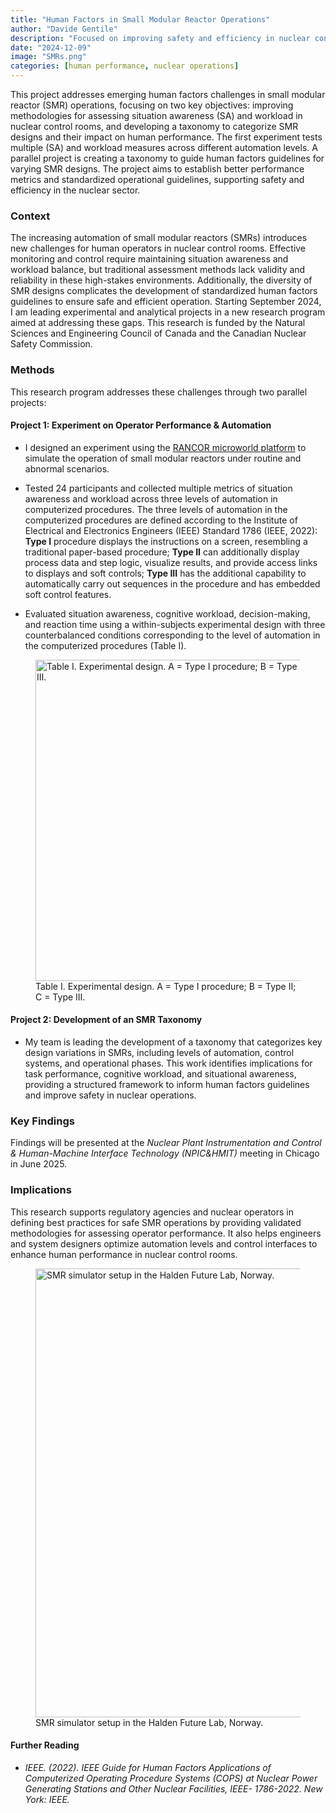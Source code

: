 ```yaml
---
title: "Human Factors in Small Modular Reactor Operations"
author: "Davide Gentile"
description: "Focused on improving safety and efficiency in nuclear control rooms by assessing situation awareness and workload in SMR operations. The project includes developing a taxonomy to standardize operational guidelines and performance metrics, supporting the design of more effective human factors practices for emerging nuclear technologies."
date: "2024-12-09"
image: "SMRs.png"
categories: [human performance, nuclear operations]
---
```


This project addresses emerging human factors challenges in small modular reactor (SMR) operations, focusing on two key objectives: improving methodologies for assessing situation awareness (SA) and workload in nuclear control rooms, and developing a taxonomy to categorize SMR designs and their impact on human performance. The first experiment tests multiple (SA) and workload measures across different automation levels. A parallel project is creating a taxonomy to guide human factors guidelines for varying SMR designs. The project aims to establish better performance metrics and standardized operational guidelines, supporting safety and efficiency in the nuclear sector.

### Context

The increasing automation of small modular reactors (SMRs) introduces new challenges for human operators in nuclear control rooms. Effective monitoring and control require maintaining situation awareness and workload balance, but traditional assessment methods lack validity and reliability in these high-stakes environments. Additionally, the diversity of SMR designs complicates the development of standardized human factors guidelines to ensure safe and efficient operation. Starting September 2024, I am leading experimental and analytical projects in a new research program aimed at addressing these gaps. This research is funded by the Natural Sciences and Engineering Council of Canada and the Canadian Nuclear Safety Commission.

### Methods

This research program addresses these challenges through two parallel projects:

#### Project 1: Experiment on Operator Performance & Automation

-   I designed an experiment using the [RANCOR microworld platform](https://inlsoftware.inl.gov/product/rancor-microworld) to simulate the operation of small modular reactors under routine and abnormal scenarios.

-   Tested 24 participants and collected multiple metrics of situation awareness and workload across three levels of automation in computerized procedures. The three levels of automation in the computerized procedures are defined according to the Institute of Electrical and Electronics Engineers (IEEE) Standard 1786 (IEEE, 2022): **Type I** procedure displays the instructions on a screen, resembling a traditional paper-based procedure; **Type II** can additionally display process data and step logic, visualize results, and provide access links to displays and soft controls; **Type III** has the additional capability to automatically carry out sequences in the procedure and has embedded soft control features.

-   Evaluated situation awareness, cognitive workload, decision-making, and reaction time using a within-subjects experimental design with three counterbalanced conditions corresponding to the level of automation in the computerized procedures (Table I).

![Table I. Experimental design. A = Type I procedure; B = Type II; C = Type III.](table2.png){width="514"}

#### Project 2: Development of an SMR Taxonomy

-   My team is leading the development of a taxonomy that categorizes key design variations in SMRs, including levels of automation, control systems, and operational phases. This work identifies implications for task performance, cognitive workload, and situational awareness, providing a structured framework to inform human factors guidelines and improve safety in nuclear operations.

### Key Findings 

Findings will be presented at the *Nuclear Plant Instrumentation and Control & Human-Machine Interface Technology (NPIC&HMIT)* meeting in Chicago in June 2025.

### Implications

This research supports regulatory agencies and nuclear operators in defining best practices for safe SMR operations by providing validated methodologies for assessing operator performance. It also helps engineers and system designers optimize automation levels and control interfaces to enhance human performance in nuclear control rooms.

![SMR simulator setup in the Halden Future Lab, Norway.](SMRs.png){width="718"}

#### **Further Reading**

-   *IEEE. (2022). IEEE Guide for Human Factors Applications of Computerized Operating Procedure Systems (COPS) at Nuclear Power Generating Stations and Other Nuclear Facilities, IEEE- 1786-2022. New York: IEEE.*
